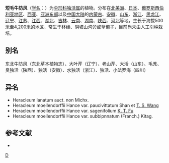 {{NoteTA|G1=LS}}
{{Speciesbox 
| genus = Heracleum
| species = moellendorffii
| authority = Hance
| subdivision_ranks =[[变种|变种]]
| subdivision =
* 短毛牛防风 ''H. m.'' var. ''moellendorffii''
* [[少管短毛独活|少管短毛独活]] ''H. m.'' var. ''paucivittatum''
* [[狭叶短毛独活|狭叶短毛独活]] ''H. m.'' var. ''subbipinnatum''
}}

'''短毛牛防风'''（[[学名|学名]]：{{lang|la|''Heracleum moellendorffii''}}）为[[伞形科|伞形科]][[独活属|独活属]]的植物。分布在[[北美洲|北美洲]]、[[日本|日本]]、[[俄罗斯西伯利亚地区|俄罗斯西伯利亚地区]]、[[西亚|西亚]]、[[亚洲东部|亚洲东部]]以及[[中国大陆|中国大陆]]的[[内蒙古|内蒙古]]、[[安徽|安徽]]、[[山东|山东]]、[[浙江|浙江]]、[[黑龙江|黑龙江]]、[[辽宁|辽宁]]、[[江苏|江苏]]、[[江西|江西]]、[[湖北|湖北]]、[[吉林|吉林]]、[[云南|云南]]、[[湖南|湖南]]、[[陕西|陕西]]、[[河北|河北]]等地，生长于海拔500米至4,200米的地区，常生于林缘、阴坡山沟旁或草甸子，目前尚未由人工引种栽培。

== 别名 ==
东北牛防风（东北草本植物志）、大叶芹（辽宁）、老山芹、大活（山东）、毛羌、臭独活（陕西）、独活（安徽）、水独活（浙江）、独活、小法罗海（四川）

== 异名 ==
* Heracleum lanatum auct. non Michx.
* Heracleum moellendorffii Hance var. paucivittatum Shan et [[王铁僧|T. S. Wang]]
* Heracleum moellendorffii Hance var. sagenifolium [[傅坤俊|K. T. Fu]]
* Heracleum moellendorffii Hance var. subbipnnatum (Franch.) Kitag.

== 参考文献 ==
<div class="references-small">
* {{cite web| url =http://www.bioinfo.cn/db05/KmzwSpecies.php?action=view&id=22845| title =短毛牛防风（原变种）| work =《中国高等植物数据库全库》| publisher =中国科学院微生物研究所| author =昆明植物研究所| accessdate =2009-02-25| deadurl =yes| archiveurl =https://web.archive.org/web/20160305025651/http://www.bioinfo.cn/db05/KmzwSpecies.php?action=view&id=22845| archivedate =2016-03-05}}
</div>
{{Taxonbar|from=Q7217343}}

[[Category:独活属|D]]


{{Apiales-stub}}